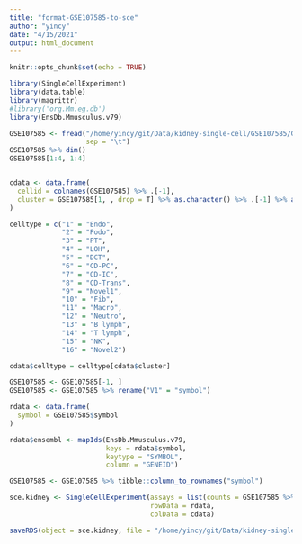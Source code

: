 ```yaml
---
title: "format-GSE107585-to-sce"
author: "yincy"
date: "4/15/2021"
output: html_document
---
```


```r
knitr::opts_chunk$set(echo = TRUE)
```

```r
library(SingleCellExperiment)
library(data.table)
library(magrittr)
#library('org.Mm.eg.db')
library(EnsDb.Mmusculus.v79)
```


```r
GSE107585 <- fread("/home/yincy/git/Data/kidney-single-cell/GSE107585/GSE107585_Mouse_kidney_single_cell_datamatrix.txt.gz", 
                   sep = "\t")
GSE107585 %>% dim()
GSE107585[1:4, 1:4]


cdata <- data.frame(
  cellid = colnames(GSE107585) %>% .[-1], 
  cluster = GSE107585[1, , drop = T] %>% as.character() %>% .[-1] %>% as.integer()
)

celltype = c("1" = "Endo", 
             "2" = "Podo", 
             "3" = "PT", 
             "4" = "LOH", 
             "5" = "DCT", 
             "6" = "CD-PC", 
             "7" = "CD-IC", 
             "8" = "CD-Trans", 
             "9" = "Novel1", 
             "10" = "Fib", 
             "11" = "Macro", 
             "12" = "Neutro", 
             "13" = "B lymph", 
             "14" = "T lymph", 
             "15" = "NK", 
             "16" = "Novel2")

cdata$celltype = celltype[cdata$cluster]

GSE107585 <- GSE107585[-1, ]
GSE107585 <- GSE107585 %>% rename("V1" = "symbol") 

rdata <- data.frame(
  symbol = GSE107585$symbol
)

rdata$ensembl <- mapIds(EnsDb.Mmusculus.v79, 
                        keys = rdata$symbol, 
                        keytype = "SYMBOL", 
                        column = "GENEID")

GSE107585 <- GSE107585 %>% tibble::column_to_rownames("symbol")

sce.kidney <- SingleCellExperiment(assays = list(counts = GSE107585 %>% as.matrix()), 
                                   rowData = rdata, 
                                   colData = cdata)

saveRDS(object = sce.kidney, file = "/home/yincy/git/Data/kidney-single-cell/GSE107585/sce.kidney.rds")
```


